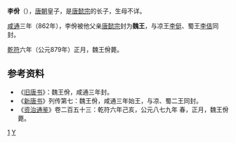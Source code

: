 '''李佾'''（{{bd|?||879年|catIdx=L}}），[[唐朝|唐朝]]皇子，是[[唐懿宗|唐懿宗]]的长子，生母不详。

[[咸通|咸通]]三年（862年），李佾被他父亲[[唐懿宗|唐懿宗]]封为'''魏王'''，与凉王[[李侹_(凉王)|李侹]]、蜀王[[李佶|李佶]]同封。

[[乾符|乾符]]六年（公元879年）正月，魏王佾薨。
　　

==参考资料==
*《[[旧唐书|旧唐书]]》：魏王佾，咸通三年封。
*《[[新唐书|新唐书]]》列传第七：魏王佾，咸通三年始王，与凉、蜀二王同封。
*《[[资治通鉴|资治通鉴]]》卷二百五十三：乾符六年己亥，公元八七九年    春，正月，魏王佾薨。

[[Category:唐懿宗皇子|1]]
[[Category:李姓|Y]]
